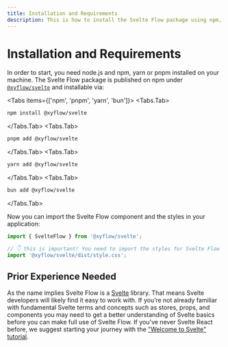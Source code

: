 ```yaml
---
title: Installation and Requirements
description: This is how to install the Svelte Flow package using npm, and how to include it in your project
---
```


# Installation and Requirements

In order to start, you need node.js and npm, yarn or pnpm installed on your machine.
The Svelte Flow package is published on npm under [`@xyflow/svelte`](https://www.npmjs.com/package/@xyflow/svelte) and installable via:


<Tabs items={['npm', 'pnpm', 'yarn', 'bun']}>
  <Tabs.Tab>

```bash copy
npm install @xyflow/svelte
```

  </Tabs.Tab>
  <Tabs.Tab>

```bash copy
pnpm add @xyflow/svelte
```

  </Tabs.Tab>
  <Tabs.Tab>

```bash copy
yarn add @xyflow/svelte
```

  </Tabs.Tab>
  <Tabs.Tab>

```bash copy
bun add @xyflow/svelte
```

</Tabs.Tab>
</Tabs>

Now you can import the Svelte Flow component and the styles in your application:

```js
import { SvelteFlow } from '@xyflow/svelte';

// 👇 this is important! You need to import the styles for Svelte Flow to work
import '@xyflow/svelte/dist/style.css';
```

## Prior Experience Needed

As the name implies Svelte Flow is a [Svelte](https://svelte.dev/) library. That means Svelte developers will likely find it easy to work with. If you’re not already familiar with fundamental Svelte terms and concepts such as stores, props, and components you may need to get a better understanding of Svelte basics before you can make full use of Svelte Flow. If you've never Svelte React before, we suggest starting your journey with the ["Welcome to Svelte" tutorial](https://learn.svelte.dev/tutorial/welcome-to-svelte).
